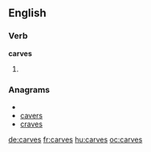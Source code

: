==English==

===Verb===
'''carves'''

# {{third-person singular of|[[carve]]}}

===Anagrams===
* {{alphagram|acersv}}
* [[cavers#English|cavers]]
* [[craves#English|craves]]

[[de:carves]]
[[fr:carves]]
[[hu:carves]]
[[oc:carves]]